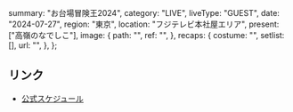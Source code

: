   summary: "お台場冒険王2024",
  category: "LIVE",
  liveType: "GUEST",
  date: "2024-07-27",
  region: "東京",
  location: "フジテレビ本社屋エリア",
  present: ["高嶺のなでしこ"],
  image: {
    path: "",
    ref: "",
  },
  recaps: {
    costume: "",
    setlist: [],
    url: "",
  },
};

## リンク

- [公式スケジュール](https://takanenonadeshiko.jp/?p=2269)
